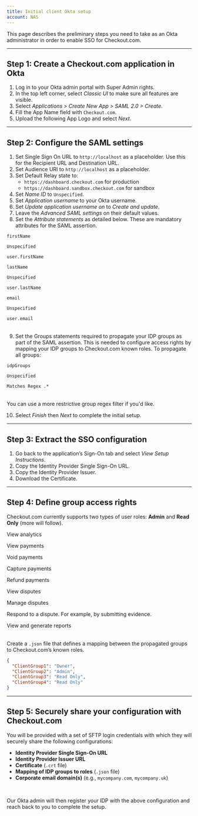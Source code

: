 ```yaml
---
title: Initial client Okta setup
account: NAS
---
```


This page describes the preliminary steps you need to take as an Okta administrator in order to enable SSO for Checkout.com.

---

## Step 1: Create a Checkout.com application in Okta

1. Log in to your Okta admin portal with Super Admin rights.
2. In the top left corner, select _Classic UI_ to make sure all features are visible.
3. Select _Applications > Create New App > SAML 2.0 > Create_.
4. Fill the App Name field with `Checkout.com`.
5. Upload the following App Logo and select _Next_.

---

## Step 2: Configure the SAML settings

1. Set Single Sign On URL to `http://localhost` as a placeholder. Use this for the Recipient URL and Destination URL.
2. Set Audience URI to `http://localhost` as a placeholder.
3. Set Default Relay state to:
    - `https://dashboard.checkout.com` for production
    - `https://dashboard.sandbox.checkout.com` for sandbox
4. Set _Name ID_ to `Unspecified`.
5. Set _Application username_ to your Okta username.
6. Set _Update application username on_ to _Create and update_.
7. Leave the _Advanced SAML settings_ on their default values.
8. Set the _Attribute statements_ as detailed below. These are mandatory attributes for the SAML assertion.

<Table>
<TableHead headers={['Name','Name format','Value']}/>
<TableBody>
<TableRow>
<TableCell>

`firstName`

</TableCell>
<TableCell>

`Unspecified`

</TableCell>
<TableCell>

`user.firstName`

</TableCell>
</TableRow>
<TableRow>
<TableCell>

`lastName`

</TableCell>
<TableCell>

`Unspecified`

</TableCell>
<TableCell>

`user.lastName`

</TableCell>
</TableRow>
<TableRow>
<TableCell>

`email`

</TableCell>
<TableCell>

`Unspecified`

</TableCell>
<TableCell>

`user.email`

</TableCell>
</TableRow>
</TableBody>
</Table>

9. Set the Groups statements required to propagate your IDP groups as part of the SAML assertion. This is needed to configure access rights by mapping your IDP groups to Checkout.com known roles. To propagate all groups:

<Table>
<TableHead headers={['Name','Name format','Value']}/>
<TableBody>
<TableRow>
<TableCell>

`idpGroups`

</TableCell>
<TableCell>

`Unspecified`

</TableCell>
<TableCell>

`Matches Regex .*`

</TableCell>
</TableRow>
</TableBody>
</Table>

<TipBox>

You can use a more restrictive group regex filter if you'd like.

</TipBox>

10. Select _Finish_ then _Next_ to complete the initial setup.

---

## Step 3: Extract the SSO configuration

1. Go back to the application’s Sign-On tab and select _View Setup Instructions_.
2. Copy the Identity Provider Single Sign-On URL.
3. Copy the Identity Provider Issuer.
4. Download the Certificate.

---

## Step 4: Define group access rights

Checkout.com currently supports two types of user roles: **Admin** and **Read Only** (more will follow).

<Table>
<TableHead headers={['Permission','Admin','Read only']}/>
<TableBody>
<TableRow>
<TableCell>

View analytics

</TableCell>
<TableCell>
<TableTicCell/>
</TableCell>
<TableCell>
<TableTicCell/>
</TableCell>
</TableRow>
<TableRow>
<TableCell>

View payments

</TableCell>
<TableCell>
<TableTicCell/>
</TableCell>
<TableCell>
<TableTicCell/>
</TableCell>
</TableRow>
<TableRow>
<TableCell>

Void payments

</TableCell>
<TableCell>
<TableTicCell/>
</TableCell>
<TableCell>
<TableTicCell type='error'/>
</TableCell>
</TableRow>
<TableRow>
<TableCell>

Capture payments

</TableCell>
<TableCell>
<TableTicCell/>
</TableCell>
<TableCell>
<TableTicCell type='error'/>
</TableCell>
</TableRow>
<TableRow>
<TableCell>

Refund payments

</TableCell>
<TableCell>
<TableTicCell/>
</TableCell>
<TableCell>
<TableTicCell type='error'/>
</TableCell>
</TableRow>
<TableRow>
<TableCell>

View disputes

</TableCell>
<TableCell>
<TableTicCell/>
</TableCell>
<TableCell>
<TableTicCell/>
</TableCell>
</TableRow>
<TableRow>
<TableCell>

Manage disputes

<InfoBox>

Respond to a dispute. For example, by submitting evidence.

</InfoBox>

</TableCell>
<TableCell>
<TableTicCell/>
</TableCell>
<TableCell>
<TableTicCell type='error'/>
</TableCell>
</TableRow>
<TableRow>
<TableCell>

View and generate reports

</TableCell>
<TableCell>
<TableTicCell/>
</TableCell>
<TableCell>
<TableTicCell/>
</TableCell>
</TableRow>
</TableBody>
</Table>

Create a `.json` file that defines a mapping between the propagated groups to Checkout.com’s known roles.

```json withBorder
{
  "ClientGroup1": "Owner",
  "ClientGroup2": "Admin",
  "ClientGroup3": "Read Only",
  "ClientGroup4": "Read Only"
}
```

---

## Step 5: Securely share your configuration with Checkout.com

You will be provided with a set of SFTP login credentials with which they will securely share the following configurations:

- **Identity Provider Single Sign-On URL**
- **Identity Provider Issuer URL**
- **Certificate** (`.crt` file)
- **Mapping of IDP groups to roles** (`.json` file)
- **Corporate email domain(s)** (e.g., `mycompany.com`, `mycompany.uk`)

<br/>

Our Okta admin will then register your IDP with the above configuration and reach back to you to complete the setup.